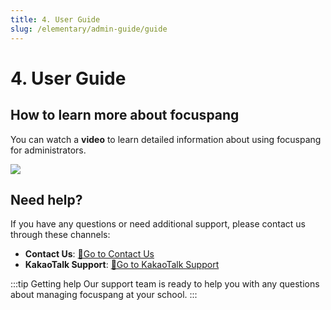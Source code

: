 ```yaml
---
title: 4. User Guide
slug: /elementary/admin-guide/guide
---
```



# 4. User Guide

## How to learn more about focuspang

You can watch a **video** to learn detailed information about using focuspang for administrators.

<Image src="/img/en/elementary/admin/04-01.jpg" size="lg" />

## Need help?

If you have any questions or need additional support, please contact us through these channels:

- **Contact Us**: [🔗Go to Contact Us](https://focuspang.com/ask.html)
- **KakaoTalk Support**: [🔗Go to KakaoTalk Support](https://pf.kakao.com/_xjxgGDxj)

:::tip Getting help
Our support team is ready to help you with any questions about managing focuspang at your school.
:::

